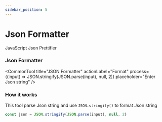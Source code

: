 ```yaml
---
sidebar_position: 5
---
```


# Json Formatter

JavaScript Json Prettifier






### Json Formatter

<CommonTool
  title="JSON Formatter"
  actionLabel="Format"
  process={(input) => JSON.stringify(JSON.parse(input), null, 2)}
  placeholder="Enter Json string"
/>


### How it works 

This tool parse Json string and use `JSON.stringify()` to format Json string 

```js
const json = JSON.stringify(JSON.parse(input), null, 2)
```